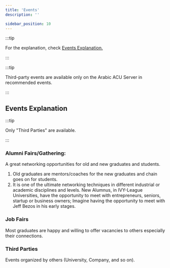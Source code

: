 ```yaml
---
title: 'Events'
description: ''

sidebar_position: 10
---
```


:::tip

For the explanation, check [Events Explanation.](#events-explanation)

:::

:::tip

Third-party events are available only on the Arabic ACU Server in recommended events.

:::

## Events Explanation

:::tip

Only "Third Parties" are available.

:::

### Alumni Fairs/Gathering:

A great networking opportunities for old and new graduates and students.

1. Old graduates are mentors/coaches for the new graduates and chain goes on for students.
2. It is one of the ultimate networking techniques in different industrial or academic disciplines and levels. New Alumnus, in IVY-League Universities, have the opportunity to meet with entrepreneurs, seniors, startup or business owners; Imagine having the opportunity to meet with Jeff Bezos in his early stages.

### Job Fairs

Most graduates are happy and willing to offer vacancies to others especially their connections.

### Third Parties

Events organized by others (University, Company, and so on).
